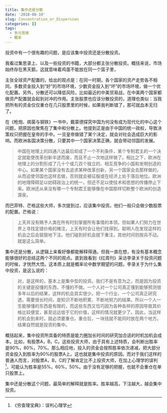 ```yaml
---
title: 集中还是分散
date: '2018-08-19'
slug: Concentration_or_Dispersion
categories: []
tags:
  - 多元思维
  - 概率
---
```


投资中有一个很有趣的问题，是应该集中投资还是分散投资。

我看过集思录上、以及一些投资的书籍，大部分都主张分散投资。概括来说，市场始终存在黑天鹅，这就意味着鸡蛋不能放在同一个篮子里，

主张全球资产配置的，给出的观点是：在同一时期，各个国家的资产走势各不相同，多数资金投入到“好”的市场环境，少数资金投入到“坏”的市场环境，做一个优化配置。另外，分散还可以降低风险，比如最近的中美贸易战，在中美两个国家都做资产配置就会起到对冲的作用。主张股票也应该分散投资的，道理也类似：当我把所有的资金仅仅重仓在几只股票里的时候，如果我判断错了，那可就血本无归了。

在《枪炮、病菌与钢铁》一书中，戴蒙德探究中国为何没有成为现代化的中心这个问题，把原因也聚焦在了集中和分散上。他提到正是由于中国的统一政权，导致决策权只把握在皇帝的手中。一旦皇帝做错了某个决定，就会对社会造成巨大的影响。而欧洲各国决策分散，只要其中一个国家决策正确，就会带动邻国的发展。

> 中国在地理上的四通八达最后却成了一个不利条件，某个专制君主的一个决定就能使改革创新半途而废，而且不止一次地这样做了。相比之下，欧洲在地理上的分割形成了几十个或几百个独立的、相互竞争的小国和发明创造的中心。如果某个国家没有去追求某种改革创新，另一个国家会去那样做的，从而迫使邻国也这样去做，否则就会被征服或在经济上处于落后地位。欧洲的地理障碍足以妨碍政治上的统一，但还不足以使技术和思想的传播停止下来。欧洲还从来没有哪一个专制君王能够像在中国那样切断整个欧洲的创造源泉。

而巴菲特、芒格这些大师，多次提到过，应该集中投资。他们一般只会做少数股票的配置。芒格说：

> 上天并没有赐予人类在所有时刻掌握所有事情的本领。但如果人们努力在世界上寻找定错价格的赌注，上天有时会让他们找得到。聪明人在发现这样的机会之后会狠狠地下注。他们碰到好机会就下重注，其他时间则按兵不动。就是这么简单。

集中还是分散，从逻辑上来看好像都能解释得通。但我一直在想，有没有基本概念能够很好的总结这两个不同的观点。直到我看到《红周刊》采访李录关于投资问题的时候，才恍然大悟。这本质上就是概率论中数学期望的问题。李录关于为什么集中投资，是这么说的：

> 对，是这样的，基本上是集中型的投资。我们不是有意为之，而是因为投资的关键是投懂的东西，不懂的不做。一个人对一个公司真正懂到能够预测很多年以后的结果，这样的机会其实很少。把一个行业、一个公司真正研究透，需要很长时间，是知识不断地积累、不断地努力的结果。所以一个人一生能够懂的东西是有限的，而这些东西又恰巧因为各种各样的原因导致其价格比较便宜，甚至远远低于它的价值，这样的情况就更少了。因此，当这样的机会到来时，就必须要重仓。重仓后，一块钱就不能同时放在两个地方。结果自然就是投资的集中。

概括起来，集中投资所具备的特质是能力圈加长时间的研究加合适的时机加机会成本。比如，有股票A，B，C。这些投资大师，由于具有上述特质，会判断出胜率是90%，80%，70%。那么相应地，投入的资金会按照胜率依次递减，把大部分资金投入到胜率为90%的股票A上。这也就是集中投资的原因。而对于我们这样的普通人而言，对股票A，B，C的了解肯定比不上投资大师，在加上心理学的误判^[《穷查理宝典》：误判心理学]，可能认为胜率是55%，60%，50%。由于没有足够的把握，也就不会重仓在单只股票上。

集中还是分散这个问题，最简单的解释就是胜率。胜率越高，下注越大，越会集中投资。
